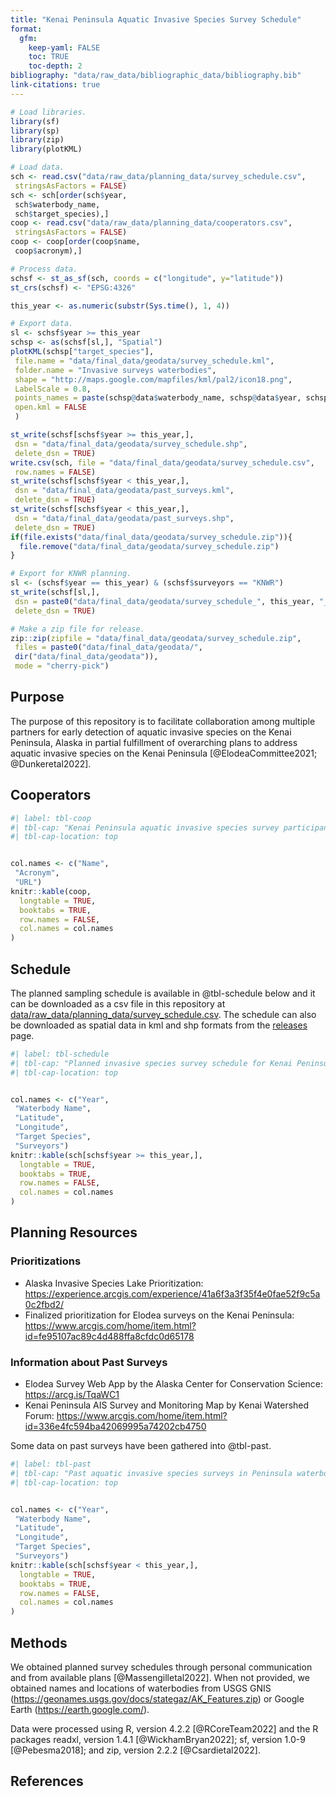---
title: "Kenai Peninsula Aquatic Invasive Species Survey Schedule"
format:
  gfm: 
    keep-yaml: FALSE
    toc: TRUE
    toc-depth: 2
bibliography: "data/raw_data/bibliographic_data/bibliography.bib"
link-citations: true
---

```{r setup, echo=FALSE, error=FALSE, comment=FALSE, warning=FALSE, message=FALSE, results=FALSE}
# Load libraries.
library(sf)
library(sp)
library(zip)
library(plotKML)

# Load data.
sch <- read.csv("data/raw_data/planning_data/survey_schedule.csv",
 stringsAsFactors = FALSE)
sch <- sch[order(sch$year, 
 sch$waterbody_name,
 sch$target_species),]
coop <- read.csv("data/raw_data/planning_data/cooperators.csv",
 stringsAsFactors = FALSE)
coop <- coop[order(coop$name,
 coop$acronym),]

# Process data.
schsf <- st_as_sf(sch, coords = c("longitude", y="latitude"))
st_crs(schsf) <- "EPSG:4326"

this_year <- as.numeric(substr(Sys.time(), 1, 4))

# Export data.
sl <- schsf$year >= this_year
schsp <- as(schsf[sl,], "Spatial")
plotKML(schsp["target_species"],
 file.name = "data/final_data/geodata/survey_schedule.kml",
 folder.name = "Invasive surveys waterbodies",
 shape = "http://maps.google.com/mapfiles/kml/pal2/icon18.png",
 LabelScale = 0.8,
 points_names = paste(schsp@data$waterbody_name, schsp@data$year, schsp@data$target_species, schsp@data$surveyors),
 open.kml = FALSE
 )

st_write(schsf[schsf$year >= this_year,], 
 dsn = "data/final_data/geodata/survey_schedule.shp",
 delete_dsn = TRUE)
write.csv(sch, file = "data/final_data/geodata/survey_schedule.csv", 
 row.names = FALSE)
st_write(schsf[schsf$year < this_year,], 
 dsn = "data/final_data/geodata/past_surveys.kml",
 delete_dsn = TRUE)
st_write(schsf[schsf$year < this_year,], 
 dsn = "data/final_data/geodata/past_surveys.shp",
 delete_dsn = TRUE)
if(file.exists("data/final_data/geodata/survey_schedule.zip")){
  file.remove("data/final_data/geodata/survey_schedule.zip")
}

# Export for KNWR planning.
sl <- (schsf$year == this_year) & (schsf$surveyors == "KNWR")
st_write(schsf[sl,], 
 dsn = paste0("data/final_data/geodata/survey_schedule_", this_year, "_KNWR.kml"),
 delete_dsn = TRUE)

# Make a zip file for release.
zip::zip(zipfile = "data/final_data/geodata/survey_schedule.zip",
 files = paste0("data/final_data/geodata/", 
 dir("data/final_data/geodata")),
 mode = "cherry-pick")
```


## Purpose

The purpose of this repository is to facilitate collaboration among multiple partners for early detection of aquatic invasive species on the Kenai Peninsula, Alaska in partial fulfillment of overarching plans to address aquatic invasive species on the Kenai Peninsula [@ElodeaCommittee2021; @Dunkeretal2022].

## Cooperators

```{r cooptab, echo=FALSE}
#| label: tbl-coop
#| tbl-cap: "Kenai Peninsula aquatic invasive species survey participants."
#| tbl-cap-location: top


col.names <- c("Name",
 "Acronym",
 "URL")
knitr::kable(coop, 
  longtable = TRUE, 
  booktabs = TRUE,
  row.names = FALSE,
  col.names = col.names
)
```


## Schedule

The planned sampling schedule is available in @tbl-schedule below and it can be downloaded as a csv file in this repository at [data/raw_data/planning_data/survey_schedule.csv](data/raw_data/planning_data/survey_schedule.csv). The schedule can also be downloaded as spatial data in kml and shp formats from the [releases](https://github.com/Kenai-NWR-bio/AISschedule/releases) page.

```{r scheduletab, echo=FALSE}
#| label: tbl-schedule
#| tbl-cap: "Planned invasive species survey schedule for Kenai Peninsula waterbodies. Acronyms of surveyors are the same as in @tbl-coop."
#| tbl-cap-location: top


col.names <- c("Year", 
 "Waterbody Name",
 "Latitude",
 "Longitude",
 "Target Species",
 "Surveyors")
knitr::kable(sch[schsf$year >= this_year,], 
  longtable = TRUE, 
  booktabs = TRUE,
  row.names = FALSE,
  col.names = col.names
)
```

## Planning Resources

### Prioritizations

- Alaska Invasive Species Lake Prioritization: <https://experience.arcgis.com/experience/41a6f3a3f35f4e0fae52f9c5a0c2fbd2/>
- Finalized prioritization for Elodea surveys on the Kenai Peninsula: <https://www.arcgis.com/home/item.html?id=fe95107ac89c4d488ffa8cfdc0d65178>

### Information about Past Surveys

- Elodea Survey Web App by the Alaska Center for Conservation Science: <https://arcg.is/TqaWC1>
- Kenai Peninsula AIS Survey and Monitoring Map by Kenai Watershed Forum:  <https://www.arcgis.com/home/item.html?id=336e4fc594ba42069995a74202cb4750> 

Some data on past surveys have been gathered into @tbl-past.

```{r scheduletab, echo=FALSE}
#| label: tbl-past
#| tbl-cap: "Past aquatic invasive species surveys in Peninsula waterbodies. Acronyms of surveyors are the same as in @tbl-coop."
#| tbl-cap-location: top


col.names <- c("Year", 
 "Waterbody Name",
 "Latitude",
 "Longitude",
 "Target Species",
 "Surveyors")
knitr::kable(sch[schsf$year < this_year,], 
  longtable = TRUE, 
  booktabs = TRUE,
  row.names = FALSE,
  col.names = col.names
)
```


## Methods

We obtained planned survey schedules through personal communication and from available plans [@Massengilletal2022]. When not provided, we obtained names and locations of waterbodies from USGS GNIS (<https://geonames.usgs.gov/docs/stategaz/AK_Features.zip>) or Google Earth (<https://earth.google.com/>).

Data were processed using R, version 4.2.2 [@RCoreTeam2022] and the R packages readxl, version 1.4.1 [@WickhamBryan2022]; sf, version 1.0-9 [@Pebesma2018]; and zip, version 2.2.2 [@Csardietal2022].

## References
